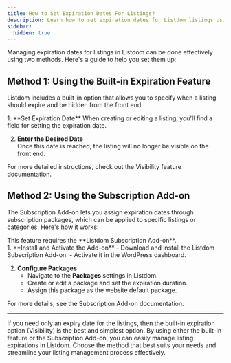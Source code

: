 ```yaml
---
title: How to Set Expiration Dates For Listings?
description: Learn how to set expiration dates for Listdom listings using built-in functionality or through subscription packages.
sidebar:
  hidden: true
---
```



Managing expiration dates for listings in Listdom can be done effectively using two methods. Here's a guide to help you set them up:

## Method 1: Using the Built-in Expiration Feature
Listdom includes a built-in option that allows you to specify when a listing should expire and be hidden from the front end.

<Steps>
1. **Set Expiration Date**  
   When creating or editing a listing, you'll find a field for setting the expiration date.  

2. **Enter the Desired Date**  
   Once this date is reached, the listing will no longer be visible on the front end.  
</Steps>

For more detailed instructions, check out the Visibility feature documentation.

## Method 2: Using the Subscription Add-on
The Subscription Add-on lets you assign expiration dates through subscription packages, which can be applied to specific listings or categories. Here's how it works:

<Aside type="note">
This feature requires the **Listdom Subscription Add-on**.
</Aside>

<Steps>
1. **Install and Activate the Add-on**  
   - Download and install the Listdom Subscription Add-on.  
   - Activate it in the WordPress dashboard.  

2. **Configure Packages**  
   - Navigate to the **Packages** settings in Listdom.  
   - Create or edit a package and set the expiration duration.  
   - Assign this package as the website default package.  
</Steps>

For more details, see the Subscription Add-on documentation.

---

If you need only an expiry date for the listings, then the built-in expiration option (Visibility) is the best and simplest option. By using either the built-in feature or the Subscription Add-on, you can easily manage listing expirations in Listdom. Choose the method that best suits your needs and streamline your listing management process effectively.

